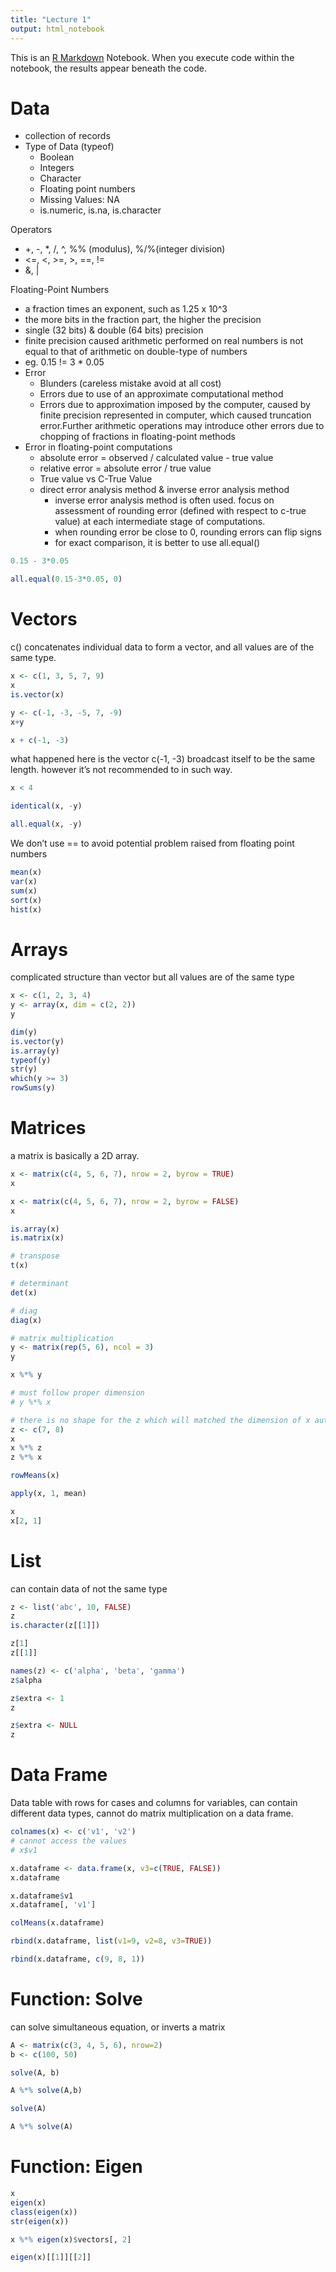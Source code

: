 ```yaml
---
title: "Lecture 1"
output: html_notebook
---
```


This is an [R Markdown](http://rmarkdown.rstudio.com) Notebook. When you execute code within the notebook, the results appear beneath the code. 

# Data

- collection of records
- Type of Data (typeof)
  - Boolean
  - Integers
  - Character
  - Floating point numbers
  - Missing Values: NA
  - is.numeric, is.na, is.character
  
Operators

- +, -, *, /, ^, %% (modulus), %/%(integer division)
- <=, <, >=, >, ==, !=
- &, |

Floating-Point Numbers

- a fraction times an exponent, such as 1.25 x 10^3
- the more bits in the fraction part, the higher the precision
- single (32 bits) & double (64 bits) precision
- finite precision caused arithmetic performed on real numbers is not equal to that of arithmetic on double-type of numbers
- eg. 0.15 != 3 * 0.05
- Error
  - Blunders (careless mistake avoid at all cost)
  - Errors due to use of an approximate computational method
  - Errors due to approximation imposed by the computer, caused by finite precision represented in computer, which caused truncation error.Further arithmetic operations may introduce other errors due to chopping of fractions in floating-point methods
- Error in floating-point computations
  - absolute error = observed / calculated value - true value
  - relative error = absolute error / true value 
  - True value vs C-True Value
  - direct error analysis method & inverse error analysis method
    - inverse error analysis method is often used. focus on assessment of rounding error (defined with respect to c-true value) at each intermediate stage of computations.
    - when rounding error be close to 0, rounding errors can flip signs
    - for exact comparison, it is better to use all.equal()

```r
0.15 - 3*0.05
```
```r
all.equal(0.15-3*0.05, 0)
```

# Vectors
c() concatenates individual data to form a vector, and all values are of the same type.

```r
x <- c(1, 3, 5, 7, 9)
x
is.vector(x)
```
```r
y <- c(-1, -3, -5, 7, -9)
x+y
```
```r
x + c(-1, -3)
```
what happened here is the vector c(-1, -3) broadcast itself to be the same length. however it's not recommended to in such way.

```r
x < 4
```
```r
identical(x, -y)
```

```r
all.equal(x, -y)
```
We don't use == to avoid potential problem raised from floating point numbers

```r
mean(x)
var(x)
sum(x)
sort(x)
hist(x)
```
# Arrays
complicated structure than vector but all values are of  the same type

```r
x <- c(1, 2, 3, 4)
y <- array(x, dim = c(2, 2))
y
```

```r
dim(y)
is.vector(y)
is.array(y)
typeof(y)
str(y)
which(y >= 3)
rowSums(y)
```
# Matrices
a matrix is basically a 2D array.

```r
x <- matrix(c(4, 5, 6, 7), nrow = 2, byrow = TRUE)
x

x <- matrix(c(4, 5, 6, 7), nrow = 2, byrow = FALSE)
x

is.array(x)
is.matrix(x)

# transpose
t(x)

# determinant
det(x)

# diag
diag(x)

# matrix multiplication
y <- matrix(rep(5, 6), ncol = 3)
y

x %*% y

# must follow proper dimension
# y %*% x 

# there is no shape for the z which will matched the dimension of x automatically.
z <- c(7, 8)
x
x %*% z
z %*% x

rowMeans(x)

apply(x, 1, mean)

``` 
```r
x
x[2, 1]
```
# List
can contain data of not the same type

```r
z <- list('abc', 10, FALSE)
z
is.character(z[[1]])

z[1]
z[[1]]

names(z) <- c('alpha', 'beta', 'gamma')
z$alpha

z$extra <- 1
z

z$extra <- NULL
z
```
# Data Frame
Data table with rows for cases and columns for variables, can contain different data types, cannot do matrix multiplication on a data frame.

```r
colnames(x) <- c('v1', 'v2')
# cannot access the values 
# x$v1
```
```r
x.dataframe <- data.frame(x, v3=c(TRUE, FALSE))
x.dataframe

x.dataframe$v1
x.dataframe[, 'v1']

colMeans(x.dataframe)

rbind(x.dataframe, list(v1=9, v2=8, v3=TRUE))

rbind(x.dataframe, c(9, 8, 1))
```
# Function: Solve
can solve simultaneous equation, or inverts a matrix

```r
A <- matrix(c(3, 4, 5, 6), nrow=2)
b <- c(100, 50)

solve(A, b)

A %*% solve(A,b)

solve(A)

A %*% solve(A)
```
# Function: Eigen

```r
x
eigen(x)
class(eigen(x))
str(eigen(x))

x %*% eigen(x)$vectors[, 2]

eigen(x)[[1]][[2]]
```